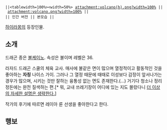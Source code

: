  ||<tablewidth=100%><width=50%> attachment:volcano(h).png?width=100% || attachment:volcano.png?width=100% ||
 || 인간 버전 || 본모습 ||

[[하이라몽]]의 등장인물.

== 소개 ==
드래곤 종은 [[드래곤빌리지2/드래곤/불속성#s-12|볼케이노]]. 속성은 불이며 레벨은 36.

라자드 드래곤 스쿨의 체육 교사.
매사에 불같은 면이 많으며 열정적이고 활동적인 것을 좋아하는 '''자칭''' 나이스 가이.
그러나 그 열정 때문에 때때로 이성보다 감정이 앞서나가는 경우가 많으며, 시키는 것만 잘하는 융통성 없는 면도 존재한다.(...) 거기다 청소나 정리정돈에는 완전 질색하는 편.[* 뭐, 교내 쓰레기장이 어디에 있는 지도 몰랐다니 [[더 이상의 자세한 설명은 생략한다.]]]

작가의 후기에 따르면 레이아 룬 선생을 좋아한다고 한다.

== 행보 ==
